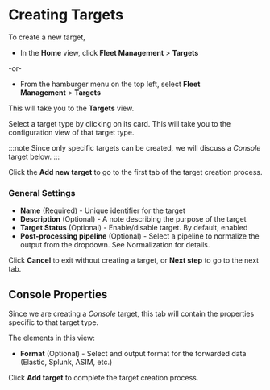 # Creating Targets

To create a new target,

- In the **Home** view, click **Fleet Management**&nbsp;>&nbsp;**Targets**

-or-

- From the hamburger menu on the top left, select **Fleet Management**&nbsp;>&nbsp;**Targets**

This will take you to the **Targets** view.

Select a target type by clicking on its card. This will take you to the configuration view of that target type.

:::note
Since only specific targets can be created, we will discuss a _Console_ target below.
:::

Click the **Add new target** to go to the first tab of the target creation process.

### General Settings

- **Name** (Required) - Unique identifier for the target
- **Description** (Optional) - A note describing the purpose of the target
- **Target Status** (Optional) - Enable/disable target. By default, enabled
- **Post-processing pipeline** (Optional) - Select a pipeline to normalize the output from the dropdown. See <Topic id="normalization">Normalization</Topic> for details.

Click **Cancel** to exit without creating a target, or **Next step** to go to the next tab.

## Console Properties

Since we are creating a _Console_ target, this tab will contain the properties specific to that target type.

The elements in this view:

- **Format** (Optional) - Select and output format for the forwarded data (Elastic, Splunk, ASIM, etc.)

Click **Add target** to complete the target creation process.
